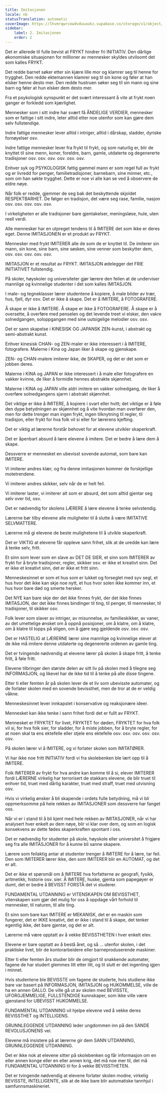 ```yaml
---
title: Imitasjonen
locale: nb
statusTranslation: automatic
coverImage: https://lhvmrqwrcowdvduuaukz.supabase.co/storage/v1/object/public/strapi-uploads/small_cover-educacion-fundamental.webp-2d51a7828a2b1309555be27f7e2a61a0.webp
sidebar:
    label: 2. Imitasjonen
    order: 2
---
```

Det er allerede til fulle bevist at FRYKT hindrer fri INITIATIV. Den dårlige økonomiske situasjonen for millioner av mennesker skyldes utvilsomt det som kalles FRYKT.

Det redde barnet søker etter sin kjære lille mor og klamrer seg til henne for trygghet. Den redde ektemannen klamrer seg til sin kone og føler at han elsker henne desto mer. Den redde hustruen søker seg til sin mann og sine barn og føler at hun elsker dem desto mer.

Fra et psykologisk synspunkt er det svært interessant å vite at frykt noen ganger er forkledd som kjærlighet.

Mennesker som i sitt indre har svært få ÅNDELIGE VERDIER, mennesker som er fattige i sitt indre, leter alltid etter noe utenfor som kan gjøre dem selv fullstendige.

Indre fattige mennesker lever alltid i intriger, alltid i dårskap, sladder, dyriske fornøyelser osv.

Indre fattige mennesker lever fra frykt til frykt, og som naturlig er, blir de knyttet til sine menn, koner, foreldre, barn, gamle, utdaterte og degenererte tradisjoner osv. osv. osv. osv. osv. osv.

Enhver syk og PSYKOLOGISK fattig gammel mann er som regel full av frykt og er livredd for penger, familietradisjoner, barnebarn, sine minner, etc., som om han søkte trygghet. Dette er noe vi alle kan se ved å observere de eldre nøye.

Når folk er redde, gjemmer de seg bak det beskyttende skjoldet RESPEKTBARHET. De følger en tradisjon, det være seg rase, familie, nasjon osv. osv. osv. osv. osv.

I virkeligheten er alle tradisjoner bare gjentakelser, meningsløse, hule, uten reell verdi.

Alle mennesker har en utpreget tendens til å IMITERE det som ikke er deres eget. Denne IMITASJONEN er et produkt av FRYKT.

Mennesker med frykt IMITERER alle de som de er knyttet til. De imiterer sin mann, sin kone, sine barn, sine søsken, sine venner som beskytter dem, osv. osv. osv. osv. osv.

IMITASJON er et resultat av FRYKT. IMITASJON ødelegger det FRIE INITIATIVET fullstendig.

På skoler, høyskoler og universiteter gjør lærere den feilen at de underviser mannlige og kvinnelige studenter i det som kalles IMITASJON.

I male- og tegneklasser lærer studentene å kopiere, å male bilder av trær, hus, fjell, dyr osv. Det er ikke å skape. Det er å IMITERE, å FOTOGRAFERE.

Å skape er ikke å IMITERE. Å skape er ikke å FOTOGRAFERE. Å skape er å oversette, å overføre med penselen og det levende treet vi elsker, den vakre solnedgangen, soloppgangen med sine uutsigelige melodier osv. osv.

Det er sann skapelse i KINESISK OG JAPANSK ZEN-kunst, i abstrakt og semi-abstrakt kunst.

Enhver kinesisk CHAN- og ZEN-maler er ikke interessert i å IMITERE, fotografere. Malerne i Kina og Japan liker å skape og gjenskape.

ZEN- og CHAN-malere imiterer ikke, de SKAPER, og det er det som er jobben deres.

Malerne i KINA og JAPAN er ikke interessert i å male eller fotografere en vakker kvinne, de liker å formidle hennes abstrakte skjønnhet.

Malerne i KINA og JAPAN ville aldri imitere en vakker solnedgang, de liker å overføre solnedgangens sjarm i abstrakt skjønnhet.

Det viktige er ikke å IMITERE, å kopiere i svart eller hvitt; det viktige er å føle den dype betydningen av skjønnhet og å vite hvordan man overfører den, men for dette trenger man ingen frykt, ingen tilknytning til regler, til tradisjon, eller frykt for hva folk vil si eller for lærerens kjefting.

Det er viktig at lærerne forstår behovet for at elevene utvikler skaperkraft.

Det er åpenbart absurd å lære elevene å imitere. Det er bedre å lære dem å skape.

Dessverre er mennesket en ubevisst sovende automat, som bare kan IMITERE.

Vi imiterer andres klær, og fra denne imitasjonen kommer de forskjellige motetrendene.

Vi imiterer andres skikker, selv når de er helt feil.

Vi imiterer laster, vi imiterer alt som er absurd, det som alltid gjentar seg selv over tid, osv.

Det er nødvendig for skolens LÆRERE å lære elevene å tenke selvstendig.

Lærerne bør tilby elevene alle muligheter til å slutte å være IMITATIVE SELVMATTERE.

Lærerne må gi elevene de beste mulighetene til å utvikle skaperkraft.

Det er VIKTIG at elevene får oppleve sann frihet, slik at de uredde kan lære å tenke selv, fritt.

Et sinn som lever som en slave av DET DE SIER, et sinn som IMITERER av frykt for å bryte tradisjoner, regler, skikker osv. er ikke et kreativt sinn. Det er ikke et kreativt sinn, det er ikke et fritt sinn.

Menneskesinnet er som et hus som er lukket og forseglet med syv segl, et hus hvor det ikke kan skje noe nytt, et hus hvor solen ikke kommer inn, et hus hvor bare død og smerte hersker.

Det NYE kan bare skje der det ikke finnes frykt, der det ikke finnes IMITASJON, der det ikke finnes bindinger til ting, til penger, til mennesker, til tradisjoner, til skikker osv.

Folk lever som slaver av intriger, av misunnelse, av familieskikker, av vaner, av det umettelige ønsket om å oppnå posisjoner, om å klatre, om å klatre, om å klatre til topps på stigen, om å gjøre seg gjeldende osv. osv. osv.

Det er HASTELIG at LÆRERNE lærer sine mannlige og kvinnelige elever at de ikke må imitere denne utdaterte og degenererte ordenen av gamle ting.

Det er tvingende nødvendig at elevene lærer på skolen å skape fritt, å tenke fritt, å føle fritt.

Elevene tilbringer den største delen av sitt liv på skolen med å tilegne seg INFORMASJON, og likevel har de ikke tid til å tenke på alle disse tingene.

Etter ti eller femten år på skolen lever de et liv som ubevisste automater, og de forlater skolen med en sovende bevissthet, men de tror at de er veldig våkne.

Menneskesinnet lever innkapslet i konservative og reaksjonære ideer.

Mennesket kan ikke tenke i sann frihet fordi det er fullt av FRYKT.

Mennesket er FRYKTET for livet, FRYKTET for døden, FRYKTET for hva folk vil si, for hva folk sier, for sladder, for å miste jobben, for å bryte regler, for at noen skal ta ens ektefelle eller stjele ens ektefelle osv. osv. osv. osv. osv. osv.

På skolen lærer vi å IMITERE, og vi forlater skolen som IMITATØRER.

Vi har ikke noe fritt INITIATIV fordi vi fra skolebenken ble lært opp til å IMITERE.

Folk IMITERER av frykt for hva andre kan komme til å si, elever IMITERER fordi LÆRERNE virkelig har terrorisert de stakkars elevene, de blir truet til enhver tid, truet med dårlig karakter, truet med straff, truet med utvisning osv.

Hvis vi virkelig ønsker å bli skapende i ordets fulle betydning, må vi bli oppmerksomme på hele rekken av IMITASJONER som dessverre har fanget oss.

Når vi er i stand til å bli kjent med hele rekken av IMITASJONER, når vi har analysert hver enkelt av dem nøye, blir vi klar over dem, og som en logisk konsekvens av dette fødes skaperkraften spontant i oss.

Det er nødvendig for studenter på skole, høyskole eller universitet å frigjøre seg fra alle IMITASJONER for å kunne bli sanne skapere.

Lærere som feilaktig antar at studenter trenger å IMITERE for å lære, tar feil. Den som IMITERER lærer ikke, den som IMITERER blir en AUTOMAT, og det er alt.

Det er ikke et spørsmål om å IMITERE hva forfatterne av geografi, fysikk, aritmetikk, historie osv. sier. Å IMITERE, huske, gjenta som papegøyer er dumt, det er bedre å BEVISST FORSTÅ det vi studerer.

FUNDAMENTAL UTDANNING er VITENSKAPEN OM BEVISSTHET, vitenskapen som gjør det mulig for oss å oppdage vårt forhold til mennesker, til naturen, til alle ting.

Et sinn som bare kan IMITERE er MEKANISK, det er en maskin som fungerer, det er IKKE kreativt, det er ikke i stand til å skape, det tenker egentlig ikke, det bare gjentar, og det er alt.

Lærerne må være opptatt av å vekke BEVISSTHETEN i hver enkelt elev.

Elevene er bare opptatt av å bestå året, og så ... utenfor skolen, i det praktiske livet, blir de kontorarbeidere eller barneproduserende maskiner.

Etter ti eller femten års studier blir de omgjort til snakkende automater, fagene de har studert glemmes litt etter litt, og til slutt er det ingenting igjen i minnet.

Hvis studentene ble BEVISSTE om fagene de studerte, hvis studiene ikke bare var basert på INFORMASJON, IMITASJON og HUKOMMELSE, ville de ha en annen GALLO. De ville gå ut av skolen med BEVISSTE, UFORGJEMMELIGE, FULLSTENDIGE kunnskaper, som ikke ville være gjenstand for UBEVISST HUKOMMELSE.

FUNDAMENTAL UTDANNING vil hjelpe elevene ved å vekke deres BEVISSTHET og INTELLIGENS.

GRUNNLEGGENDE UTDANNING leder ungdommen inn på den SANDE REVOLUSJONENS vei.

Elevene må insistere på at lærerne gir dem SANN UTDANNING, GRUNNLEGGENDE UTDANNING.

Det er ikke nok at elevene sitter på skolebenken og får informasjon om en eller annen konge eller en eller annen krig, det må noe mer til, det må FUNDAMENTAL UTDANNING til for å vekke BEVISSTHETEN.

Det er tvingende nødvendig at elevene forlater skolen modne, virkelig BEVISSTE, INTELLIGENTE, slik at de ikke bare blir automatiske tannhjul i samfunnsmaskineriet.
